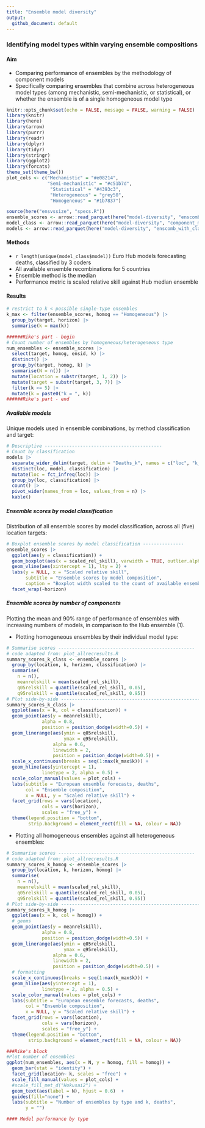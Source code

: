 ```yaml
---
title: "Ensemble model diversity"
output:
  github_document: default
---
```

### Identifying model types within varying ensemble compositions

#### Aim

- Comparing performance of ensembles by the methodology of component models
- Specifically comparing ensembles that combine across heterogeneous model types (among mechanistic, semi-mechanistic, or statistical), or whether the ensemble is of a single homogeneous model type 

```r
knitr::opts_chunk$set(echo = FALSE, message = FALSE, warning = FALSE)
library(knitr)
library(here)
library(arrow)
library(purrr)
library(readr)
library(dplyr)
library(tidyr)
library(stringr)
library(ggplot2)
library(forcats)
theme_set(theme_bw())
plot_cols <- c("Mechanistic" = "#e08214", 
               "Semi-mechanistic" = "#c51b7d", 
                "Statistical" = "#4393c3",
                "Heterogeneous" = "grey50",
                "Homogeneous" = "#1b7837")
```

```r
source(here("ensvssize", "specs.R"))
ensemble_scores <- arrow::read_parquet(here("model-diversity", "enscomb_scores_with_classification.parquet"))
model_class <- arrow::read_parquet(here("model-diversity", "component_model_classification.parquet"))
models <- arrow::read_parquet(here("model-diversity", "enscomb_with_classification.parquet"))
```
#### Methods

- `r length(unique(model_class$model))` Euro Hub models forecasting deaths, classified by 3 coders
- All available ensemble recombinations for 5 countries 
- Ensemble method is the median
- Performance metric is scaled relative skill against Hub median ensemble

#### Results
```r
# restrict to k < possible single-type ensembles
k_max <- filter(ensemble_scores, homog == "Homogeneous") |>
  group_by(target, horizon) |>
  summarise(k = max(k)) 

######Rike's part - begin
# Count number of ensembles by homogeneous/heterogeneous type
num_ensembles <- ensemble_scores |> 
  select(target, homog, ensid, k) |> 
  distinct() |> 
  group_by(target, homog, k) |> 
  summarise(N = n()) |>
  mutate(location = substr(target, 1, 2)) |>
  mutate(target = substr(target, 3, 7)) |>
  filter(k <= 5) |>
  mutate(k = paste0("k = ", k))
######Rike's part - end
```

##### Available models

Unique models used in ensemble combinations, by method classification and target:

```r
# Descriptive -------------------------------------------
# Count by classification
models |>
  separate_wider_delim(target, delim = "Deaths_k", names = c("loc", "k_")) |>
  distinct(loc, model, classification) |>
  mutate(loc = fct_infreq(loc)) |>
  group_by(loc, classification) |>
  count() |>
  pivot_wider(names_from = loc, values_from = n) |> 
  kable()
```


##### Ensemble scores by model classification

Distribution of all ensemble scores by model classification, across all (five) location targets:

```r
# Boxplot ensemble scores by model classification ---------------
ensemble_scores |>
  ggplot(aes(y = classification)) +
  geom_boxplot(aes(x = scaled_rel_skill), varwidth = TRUE, outlier.alpha = 0.5) + 
  geom_vline(aes(xintercept = 1), lty = 2) +
  labs(y = NULL, x = "Scaled relative skill",
       subtitle = "Ensemble scores by model composition",
       caption = "Boxplot width scaled to the count of available ensembles") +
  facet_wrap(~horizon)
```

##### Ensemble scores by number of components

Plotting the mean and 90% range of performance of ensembles with increasing numbers of models, in comparison to the Hub ensemble (1).

- Plotting homogeneous ensembles by their individual model type:

```r
# Summarise scores --------------------------------------------------
# code adapted from: plot_allrecresults.R
summary_scores_k_class <- ensemble_scores |>
  group_by(location, k, horizon, classification) |>
  summarise(
    n = n(),
    meanrelskill = mean(scaled_rel_skill),
    q05relskill = quantile(scaled_rel_skill, 0.05),
    q95relskill = quantile(scaled_rel_skill, 0.95))
# Plot side-by-side ---------------------------------------------------
summary_scores_k_class |>
  ggplot(aes(x = k, col = classification)) +
  geom_point(aes(y = meanrelskill),
             alpha = 0.8,
             position = position_dodge(width=0.5)) +
  geom_linerange(aes(ymin = q05relskill,
                     ymax = q95relskill),
                 alpha = 0.6,
                 linewidth = 2,
                 position = position_dodge(width=0.5)) +
  scale_x_continuous(breaks = seq(1:max(k_max$k))) +
  geom_hline(aes(yintercept = 1),
             linetype = 2, alpha = 0.5) +
  scale_color_manual(values = plot_cols) +
  labs(subtitle = "European ensemble forecasts, deaths",
       col = "Ensemble composition",
       x = NULL, y = "Scaled relative skill") +
  facet_grid(rows = vars(location),
             cols = vars(horizon),
             scales = "free_y") +
  theme(legend.position = "bottom",
        strip.background = element_rect(fill = NA, colour = NA))
```

- Plotting all homogeneous ensembles against all heterogeneous ensembles:

```r
# Summarise scores --------------------------------------------------
# code adapted from: plot_allrecresults.R
summary_scores_k_homog <- ensemble_scores |>
  group_by(location, k, horizon, homog) |>
  summarise(
    n = n(),
    meanrelskill = mean(scaled_rel_skill),
    q05relskill = quantile(scaled_rel_skill, 0.05),
    q95relskill = quantile(scaled_rel_skill, 0.95))
# Plot side-by-side ---------------------------------------------------
summary_scores_k_homog |>
  ggplot(aes(x = k, col = homog)) +
  # geoms
  geom_point(aes(y = meanrelskill),
             alpha = 0.8,
             position = position_dodge(width=0.5)) +
  geom_linerange(aes(ymin = q05relskill,
                     ymax = q95relskill),
                 alpha = 0.6,
                 linewidth = 2,
                 position = position_dodge(width=0.5)) +
  # formatting
  scale_x_continuous(breaks = seq(1:max(k_max$k))) +
  geom_hline(aes(yintercept = 1),
             linetype = 2, alpha = 0.5) +
  scale_color_manual(values = plot_cols) +
  labs(subtitle = "European ensemble forecasts, deaths",
       col = "Ensemble composition",
       x = NULL, y = "Scaled relative skill") +
  facet_grid(rows = vars(location),
             cols = vars(horizon),
             scales = "free_y") +
  theme(legend.position = "bottom",
        strip.background = element_rect(fill = NA, colour = NA))
```



```r
###Rike's block
#Plot number of ensembles
ggplot(num_ensembles, aes(x = N, y = homog, fill = homog)) +
  geom_bar(stat = "identity") +
  facet_grid(location~ k, scales = "free") +
  scale_fill_manual(values = plot_cols) +
  #scale_fill_met_d("Hokusai2") +
  geom_text(aes(label = N), hjust = 0.6)  +
  guides(fill="none") +
  labs(subtitle = "Number of ensembles by type and k, deaths", 
       y = "")
```


```r
#### Model performance by type
```


